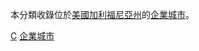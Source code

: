 本分類收錄位於[[美國|美國]][[加利福尼亞州|加利福尼亞州]]的[[企業城市|企業城市]]。

[[Category:按州劃分的美國企業城市|C]]
[[Category:加利福尼亞州聚居地|企業城市]]